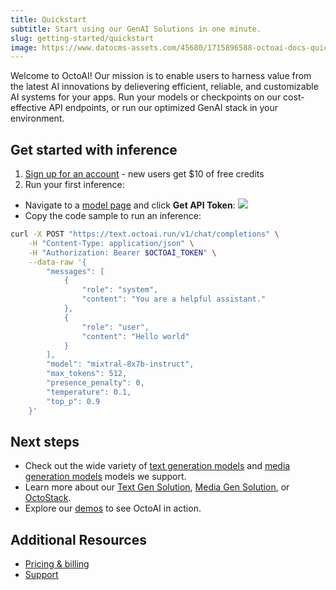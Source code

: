 ```yaml
---
title: Quickstart
subtitle: Start using our GenAI Solutions in one minute.
slug: getting-started/quickstart
image: https://www.datocms-assets.com/45680/1715896588-octoai-docs-quickstart.png
---
```


Welcome to OctoAI! Our mission is to enable users to harness value from the latest AI innovations by delievering efficient, reliable, and customizable AI systems for your apps. Run your models or checkpoints on our cost-effective API endpoints, or run our optimized GenAI stack in your environment.

## Get started with inference

1. [Sign up for an account](https://identity.octo.ai/oauth/account/sign-up?redirectUrl=https://octoai.cloud) - new users get $10 of free credits
2. Run your first inference:

- Navigate to a [model page](https://octoai.cloud/text/chat?model=mixtral-8x7b-instruct&mode=api) and click **Get API Token**:
  ![](../assets/images/quickstart-curl-example.png)
- Copy the code sample to run an inference:

```bash cURL
curl -X POST "https://text.octoai.run/v1/chat/completions" \
    -H "Content-Type: application/json" \
    -H "Authorization: Bearer $OCTOAI_TOKEN" \
    --data-raw '{
        "messages": [
            {
                "role": "system",
                "content": "You are a helpful assistant."
            },
            {
                "role": "user",
                "content": "Hello world"
            }
        ],
        "model": "mixtral-8x7b-instruct",
        "max_tokens": 512,
        "presence_penalty": 0,
        "temperature": 0.1,
        "top_p": 0.9
    }'
```

## Next steps

- Check out the wide variety of [text generation models](https://octoai.cloud/text) and [media generation models](https://octoai.cloud/media) models we support.
- Learn more about our [Text Gen Solution](/docs/text-gen-solution/getting-started), [Media Gen Solution](/docs/media-gen-solution/getting-started), or [OctoStack](/docs/private-deployment/octostack).
- Explore our [demos](https://octo.ai/demos/) to see OctoAI in action.

## Additional Resources

- [Pricing & billing](pricing-and-billing)
- [Support](https://discord.gg/rXTPeRBcG7)
